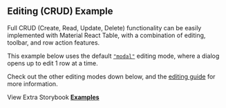
<Head>
  <title>Editing CRUD Example - Material React Table V2 Docs</title>
  <meta
    name="description"
    content="An example of Material React Table which shows how to use editing CRUD features"
  />
  <meta
    property="og:title"
    content="Editing CRUD Material React Table Example"
  />
  <meta
    property="og:description"
    content="Learn how to use editing and all the CRUD functionality of Material React Table"
  />
</Head>

## Editing (CRUD) Example

Full CRUD (Create, Read, Update, Delete) functionality can be easily implemented with Material React Table, with a combination of editing, toolbar, and row action features.

This example below uses the default [`"modal"`](/docs/guides/editing#modal-editing-mode) editing mode, where a dialog opens up to edit 1 row at a time.

Check out the other editing modes down below, and the [editing guide](/docs/guides/editing) for more information.
<Examples isPage />

View Extra Storybook **[Examples](https://www.material-react-table.dev/?path=/story/features-editing-examples)**
